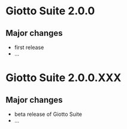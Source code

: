 


# Giotto Suite 2.0.0


## Major changes
-   first release  
-   …



# Giotto Suite 2.0.0.XXX

## Major changes
-   beta release of Giotto Suite  
-   …






